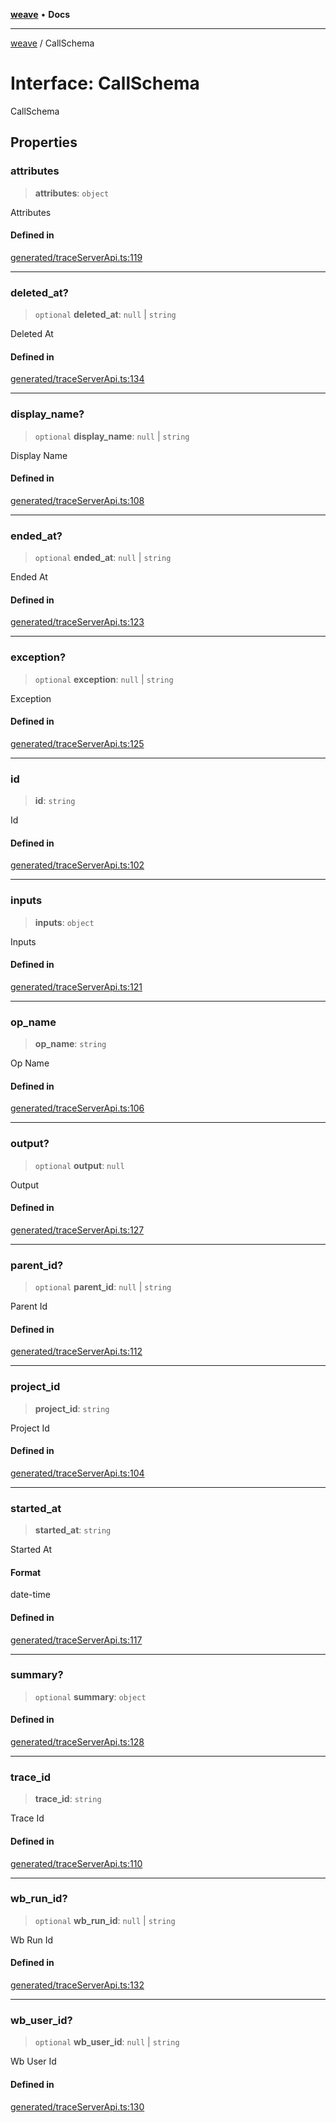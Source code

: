 [**weave**](/reference/typescript-sdk/weave/index) • **Docs**

***

[weave](/reference/typescript-sdk/weave/index) / CallSchema

# Interface: CallSchema

CallSchema

## Properties

### attributes

> **attributes**: `object`

Attributes

#### Defined in

[generated/traceServerApi.ts:119](https://github.com/wandb/weave/blob/e2313369cb35bc1b6f97c70539926dd951ead21e/sdks/node/src/generated/traceServerApi.ts#L119)

***

### deleted\_at?

> `optional` **deleted\_at**: `null` \| `string`

Deleted At

#### Defined in

[generated/traceServerApi.ts:134](https://github.com/wandb/weave/blob/e2313369cb35bc1b6f97c70539926dd951ead21e/sdks/node/src/generated/traceServerApi.ts#L134)

***

### display\_name?

> `optional` **display\_name**: `null` \| `string`

Display Name

#### Defined in

[generated/traceServerApi.ts:108](https://github.com/wandb/weave/blob/e2313369cb35bc1b6f97c70539926dd951ead21e/sdks/node/src/generated/traceServerApi.ts#L108)

***

### ended\_at?

> `optional` **ended\_at**: `null` \| `string`

Ended At

#### Defined in

[generated/traceServerApi.ts:123](https://github.com/wandb/weave/blob/e2313369cb35bc1b6f97c70539926dd951ead21e/sdks/node/src/generated/traceServerApi.ts#L123)

***

### exception?

> `optional` **exception**: `null` \| `string`

Exception

#### Defined in

[generated/traceServerApi.ts:125](https://github.com/wandb/weave/blob/e2313369cb35bc1b6f97c70539926dd951ead21e/sdks/node/src/generated/traceServerApi.ts#L125)

***

### id

> **id**: `string`

Id

#### Defined in

[generated/traceServerApi.ts:102](https://github.com/wandb/weave/blob/e2313369cb35bc1b6f97c70539926dd951ead21e/sdks/node/src/generated/traceServerApi.ts#L102)

***

### inputs

> **inputs**: `object`

Inputs

#### Defined in

[generated/traceServerApi.ts:121](https://github.com/wandb/weave/blob/e2313369cb35bc1b6f97c70539926dd951ead21e/sdks/node/src/generated/traceServerApi.ts#L121)

***

### op\_name

> **op\_name**: `string`

Op Name

#### Defined in

[generated/traceServerApi.ts:106](https://github.com/wandb/weave/blob/e2313369cb35bc1b6f97c70539926dd951ead21e/sdks/node/src/generated/traceServerApi.ts#L106)

***

### output?

> `optional` **output**: `null`

Output

#### Defined in

[generated/traceServerApi.ts:127](https://github.com/wandb/weave/blob/e2313369cb35bc1b6f97c70539926dd951ead21e/sdks/node/src/generated/traceServerApi.ts#L127)

***

### parent\_id?

> `optional` **parent\_id**: `null` \| `string`

Parent Id

#### Defined in

[generated/traceServerApi.ts:112](https://github.com/wandb/weave/blob/e2313369cb35bc1b6f97c70539926dd951ead21e/sdks/node/src/generated/traceServerApi.ts#L112)

***

### project\_id

> **project\_id**: `string`

Project Id

#### Defined in

[generated/traceServerApi.ts:104](https://github.com/wandb/weave/blob/e2313369cb35bc1b6f97c70539926dd951ead21e/sdks/node/src/generated/traceServerApi.ts#L104)

***

### started\_at

> **started\_at**: `string`

Started At

#### Format

date-time

#### Defined in

[generated/traceServerApi.ts:117](https://github.com/wandb/weave/blob/e2313369cb35bc1b6f97c70539926dd951ead21e/sdks/node/src/generated/traceServerApi.ts#L117)

***

### summary?

> `optional` **summary**: `object`

#### Defined in

[generated/traceServerApi.ts:128](https://github.com/wandb/weave/blob/e2313369cb35bc1b6f97c70539926dd951ead21e/sdks/node/src/generated/traceServerApi.ts#L128)

***

### trace\_id

> **trace\_id**: `string`

Trace Id

#### Defined in

[generated/traceServerApi.ts:110](https://github.com/wandb/weave/blob/e2313369cb35bc1b6f97c70539926dd951ead21e/sdks/node/src/generated/traceServerApi.ts#L110)

***

### wb\_run\_id?

> `optional` **wb\_run\_id**: `null` \| `string`

Wb Run Id

#### Defined in

[generated/traceServerApi.ts:132](https://github.com/wandb/weave/blob/e2313369cb35bc1b6f97c70539926dd951ead21e/sdks/node/src/generated/traceServerApi.ts#L132)

***

### wb\_user\_id?

> `optional` **wb\_user\_id**: `null` \| `string`

Wb User Id

#### Defined in

[generated/traceServerApi.ts:130](https://github.com/wandb/weave/blob/e2313369cb35bc1b6f97c70539926dd951ead21e/sdks/node/src/generated/traceServerApi.ts#L130)